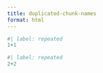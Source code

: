 ```yaml
---
title: duplicated-chunk-names
format: html
---
```


```r
#| label: repeated
1+1
```


```r
#| label: repeated
2+2
```

